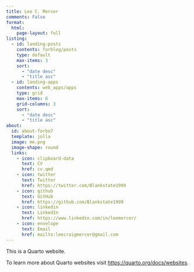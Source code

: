 ```yaml
---
title: Lee C. Mercer
comments: False
format:
  html:
    page-layout: full
listing:
  - id: landing-posts
    contents: forblog/posts
    type: default
    max-items: 3
    sort: 
      - "date desc"
      - "title asc"
  - id: landing-apps
    contents: web_apps/apps
    type: grid
    max-items: 6
    grid-columns: 3
    sort: 
      - "date desc"
      - "title asc"
about:
  id: about-forbo7
  template: jolla
  image: me.png
  image-shape: round
  links:
    - icon: clipboard-data
      text: CV
      href: cv.qmd
    - icon: twitter
      text: Twitter
      href: https://twitter.com/Blankstate1999
    - icon: github
      text: GitHub
      href: https://github.com/Blankstate1999
    - icon: linkedin
      text: LinkedIn
      href: https://www.linkedin.com/in/leemercer/
    - icon: envelope
      text: Email
      href: mailto:leecraigmercer@gmail.com
---
```


This is a Quarto website.

To learn more about Quarto websites visit <https://quarto.org/docs/websites>.
